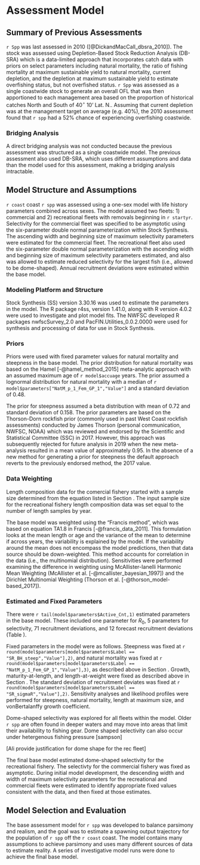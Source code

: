 # Assessment Model

## Summary of Previous Assessments 

`r Spp` was last assessed in 2010 ([@DickandMacCall_dbsra_2010]). The stock was assessed using Depletion-Based Stock Reduction Analysis (DB-SRA) which is a data-limited approach that incorporates catch data with priors on select parameters including natural mortality, the ratio of fishing mortality at maximum sustainable yield to natural mortality, current depletion, and the depletion at maximum sustainable yield to estimate overfishing status, but not overfished status. `r Spp` was assessed as a single coastwide stock to generate an overall OFL that was then apportioned to each management area based on the proportion of historical catches North and South of 40$^\circ$ 10' Lat. N.. Assuming that current depletion was at the management target on average (e.g. 40%), the 2010 assessment found that `r spp` had a 52% chance of experiencing overfishing coastwide. 

### Bridging Analysis

A direct bridging analysis was not conducted because the previous assessment was structured as a single coastwide model. The previous assessment also used DB-SRA, which uses different assumptions and data than the model used for this assessment, making a bridging analysis intractable.  

## Model Structure and Assumptions

`r coast` coast `r spp` was assessed using a one-sex model with life history parameters combined across sexes. The model assumed two fleets: 1) commercial and 2) recreational fleets with removals beginning in `r startyr`. Selectivity for the commercial fleet was specified to be asymptotic using the six-parameter double normal parameterization within Stock Synthesis. The ascending width and beginning size of maximum selectivity parameters were estimated for the commercial fleet. The recreational fleet also used the six-parameter double normal parameterization with the ascending width and beginning size of maximum selectivity parameters estimated, and also was allowed to estimate reduced selectivity for the largest fish (i.e., allowed to be dome-shaped). Annual recruitment deviations were estimated within the base model.

### Modeling Platform and Structure

Stock Synthesis (SS) version 3.30.16 was used to estimate the parameters in the model. The R package r4ss, version 1.41.0, along with R version 4.0.2 were used to investigate and plot model fits. The NWFSC developed R packages nwfscSurvey_2.0 and PacFIN.Utilities_0.0.2.0000 were used for synthesis and processing of data for use in Stock Synthesis. 

### Priors

Priors were used with fixed parameter values for natural mortality and steepness in the base model.  The prior distribution for natural mortality was based on the Hamel [-@hamel_method_2015] meta-analytic approach with an assumed maximum age of `r model$accuage` years. The prior assumed a lognormal distribution for natural mortality with a median of `r model$parameters["NatM_p_1_Fem_GP_1","Value"]` and a standard deviation of 0.48. 

The prior for steepness assumed a beta distribution with mean of 0.72 and standard deviation of 0.158. The prior parameters are based on the Thorson-Dorn rockfish prior (commonly used in past West Coast rockfish assessments) conducted by James Thorson (personal communication, NWFSC, NOAA) which was reviewed and endorsed by the Scientific and Statistical Committee (SSC) in 2017. However, this approach was subsequently rejected for future analysis in 2019 when the new meta-analysis resulted in a mean value of approximately 0.95. In the absence of a new method for generating a prior for steepness the default approach reverts to the previously endorsed method, the 2017 value.

### Data Weighting

Length composition data for the comercial fishery started with a sample size determined from the equation listed in Section \ref{commercial-fishery}. The input sample size for the recreational fishery length composition data was set equal to the number of length samples by year.   

The base  model was weighted using the "Francis method", which was based on equation TA1.8 in Francis [-@francis_data_2011]. This formulation looks at the mean length or age and the variance of the mean to determine if across years, the variability is explained by the model. If the variability around the mean does not encompass the model predictions, then that data source should be down-weighted. This method accounts for correlation in the data (i.e., the multinomial distribution). Sensitivities were performed examining the difference in weighting using McAllister-Ianelli Harmonic Mean Weighting (McAllister et al. [-@mcallister_bayesian_1997]) and the Dirichlet Multinomial Weighting (Thorson et al. [-@thorson_model-based_2017]).

### Estimated and Fixed Parameters

There were `r tail(model$parameters$Active_Cnt,1)` estimated parameters in the base model. These included one parameter for $R_0$, 5 parameters for selectivity, 71 recruitment deviations, and 12 forecast recruitment deviations (Table \ref{tab:params}).

Fixed parameters in the model were as follows. Steepness was fixed at `r round(model$parameters[model$parameters$Label == "SR_BH_steep","Value"],2)`, and natural mortality was fixed at `r round(model$parameters[model$parameters$Label == "NatM_p_1_Fem_GP_1","Value"],3)`, as described above in Section \ref{priors}. Growth, maturity-at-length, and length-at-weight were fixed as described above in Section \ref{biological-data}. The standard deviation of recruitment deviates was fixed at `r round(model$parameters[model$parameters$Label == "SR_sigmaR","Value"],2)`. Sensitivity analyses and likelihood profiles were performed for steepness, natural mortality, length at maximum size, and vonBertalanffy growth coefficient. 

Dome-shaped selectivity was explored for all fleets within the model. Older `r spp` are often found in deeper waters and may move into areas that limit their availability to fishing gear. Dome shaped selectivity can also occur under hetergenous fishing pressure [sampson]

[Ali provide justification for dome shape for the rec fleet]

The final base model estimated dome-shaped selectivity for the recreational fishery. The selectivty for the commercial fishery was fixed as asymptotic. During initial model development, the descending width and width of maximum selectivity parameters for the recreational and commercial fleets were estimated to identify appropriate fixed values consistent with the data, and then fixed at those estimates. 


## Model Selection and Evaluation

The base assessment model for `r spp` was developed to balance parsimony and realism, and the goal was to estimate a spawning output trajectory for the population of `r spp` off the `r coast` coast. The model contains many assumptions to achieve parsimony and uses many different sources of data to estimate reality. A series of investigative model runs were done to achieve the final base model.

